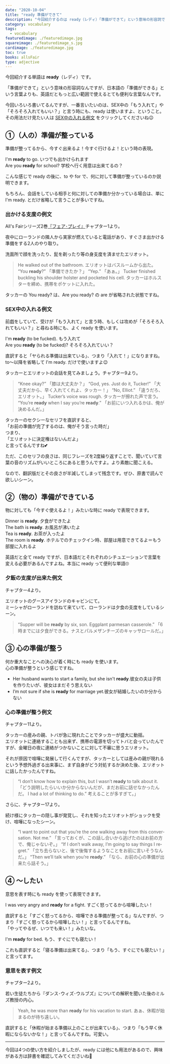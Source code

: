 ```yaml
---
date: "2020-10-04"
title: "ready 準備ができて"
description: "今回紹介するのは ready（レディ）「準備ができて」という意味の形容詞です。例文は、All's Fairシリーズ2巻『フェア･プレイ』より"
category: vocabulary
tags:
  - vocabulary
featuredimage: ./featuredimage.jpg
squareimage: ./featuredimage_s.jpg
cardimage: ./featuredimage.jpg
toc: true
books: allsFair
type: adjective
---
```



今回紹介する単語は __ready__（レディ）です。

「準備ができて」という意味の形容詞なんですが、日本語の「準備ができる」という言葉よりも、英語だともっと広い範囲で使えるとても便利な言葉なんです。

今回いろいろ書いてるんですが、一番言いたいのは、SEX中の「もう入れて」や「そろそろ入れてもいい？」と言う時にも、ready は使いますよ、ということ。  
その用法だけ見たい人は [SEX中の入れる例文](#sex中の入れる例文) をクリックしてくださいね😉

## ①（人の）準備が整っている

準備が整ってるから、今すぐ出来るよ！今すぐ行けるよ！という時の表現。

<div class="example">
  I'm <strong>ready</strong> to go.
  <span>いつでも出かけられます</span>
</div>

<div class="example">
  Are you <strong>ready</strong> for school?
  <span>学校へ行く用意は出来てるの？</span>
</div>

こんな感じで ready の後に、to や for で、何に対して準備が整っているのか説明できます。

もちろん、会話をしている相手と何に対しての準備か分かっている場合は、単に I'm ready. とだけ省略して言うことが多いですね。

### 出かける支度の例文

All's Fairシリーズ2巻[『フェア･プレイ』](/mm-romance/fair-play/)チャプター1より。

夜中にローランドの隣人から実家が燃えていると電話があり、すぐさま出かける準備をする2人のやり取り。

洗面所で顔を洗ったり、髭を剃ったり等の身支度を済ませたエリオット。

<Blockquote book srcBook="fairPlay" lang="en" chapter="1">
He walked out of the bathroom.
<span>エリオットはバスルームから出た。</span>
“You <strong>ready</strong>?”
<span>「準備できたか？」</span>
“Yep.”
<span>「あぁ。」</span>
Tucker finished buckling his shoulder holster and pocketed his cell.
<span>タッカーはホルスターを締め、携帯をポケットに入れた。</span>
</Blockquote>

タッカーの You ready? は、Are you ready? の are が省略された状態ですね。

### SEX中の入れる例文

前戯をしていて、受けが「もう入れて」と言う時、もしくは攻めが「そろそろ入れてもいい？」と尋ねる時にも、よく ready を使います。

<div class="example">
  I'm <strong>ready</strong> (to be fucked).
  <span>もう入れて</span>
</div>

<div class="example">
  Are you <strong>ready</strong> (to be fucked)?
  <span>そろそろ入れていい？</span>
</div>

直訳すると「ヤられる準備は出来ている」、つまり「入れて！」になりますね。  
to〜以降を省略して I'm ready. だけで使いますよ😉

タッカーとエリオットの会話を見てみましょう。チャプター9より。

<Blockquote book srcBook="fairPlay" lang="en" chapter="9">
“Knee okay?”
<span>「膝は大丈夫か？」</span>
“God, yes. Just do it, Tucker!”
<span>「大丈夫だから、早く入れてくれよ、タッカー！」</span>
“No, Elliot.”
<span>「違うだろ、エリオット。」</span>
Tucker’s voice was rough.
<span>タッカーが擦れた声で言う。</span>
“You’re <strong>ready</strong> when I say you’re <strong>ready</strong>.”
<span>「お前にいつ入れるかは、俺が決めるんだ。」</span>
</Blockquote>

タッカーのセクシーなセリフを直訳すると、  
「お前の準備が完了するのは、俺がそう言った時だ」  
つまり、  
「エリオットに決定権はないんだよ」  
と言ってるんですね💕

ただ、このセリフの良さは、同じフレーズを2度繰り返すことで、聞いていて言葉の音のリズムがいいところにあると思うんですよ。より素敵に聞こえる。

なので、翻訳版だとその良さが半減してしまって残念です。ぜひ、原書で読んで欲しいシーン。

## ②（物の）準備ができている

物に対しても「今すぐ使えるよ！」みたいな時に ready で表現できます。

<div class="example">
  Dinner is <strong>ready</strong>.
  <span>夕食ができたよ</span>
</div>

<div class="example">
  The bath is <strong>ready</strong>.
  <span>お風呂が沸いたよ</span>
</div>

<div class="example">
  Tea is <strong>ready</strong>.
  <span>お茶が入ったよ</span>
</div>

<div class="example">
  The room is <strong>ready</strong>.
  <span>ホテルでのチェックイン時、部屋は用意できてるよ＝もう部屋に入れるよ</span>
</div>

英語だと全て ready ですが、日本語だとそれぞれのシチュエーションで言葉を変える必要があるんですよね。本当に ready って便利な単語🙄

### 夕飯の支度が出来た例文

チャプター4より。

エリオットのグースアイランドのキャビンにて。  
ミーシャがローランドを訪ねて来ていて、ローランドは夕食の支度をしているシーン。

<Blockquote book srcBook="fairPlay" lang="en" chapter="4">
“Supper will be <strong>ready</strong> by six, son. Eggplant parmesan casserole.”
<span>「6時までには夕食ができる。ナスとパルメザンチーズのキャッサロールだ。」</span>
</Blockquote>

## ③ 心の準備が整う

何か重大なことへの決心が着く時にも ready を使います。  
心の準備が整うという感じですね。

- Her husband wants to start a family, but she isn't <strong>ready</strong>.<span>彼女の夫は子供を作りたいが、彼女はまだそう思えない</span>
- I’m not sure if she is <strong>ready</strong> for marriage yet.<span>彼女が結婚したいのか分からない</span>

### 心の準備が整う例文

チャプター11より。

タッカーの産みの親、トバが急に現れたことでタッカーが盛大に動揺。  
エリオットに連絡することも出来ず、携帯の電源を切ってトバと会っていたんですが、金曜日の夜に連絡がつかないことに対して不審に思うエリオット。

それが原因で喧嘩に発展して行くんですが、タッカーとしては産みの親が現れるという予想外過ぎる出来事に、まず自身がどう対処するか決めた後、エリオットに話したかったんですね。

<Blockquote book srcBook="fairPlay" lang="en" chapter="11">
“I don’t know how to explain this, but I wasn’t <strong>ready</strong> to talk about it.
<span>「どう説明したらいいか分からないんだが、まだお前に話せなかったんだ。</span>
I had a lot of thinking to do.”
<span>考えることが多すぎて。」</span>
</Blockquote>

さらに、チャプター17より。

続け様にタッカーの隠し事が発覚し、それを知ったエリオットがショックを受け、喧嘩になったシーン。

<Blockquote book srcBook="fairPlay" lang="en" chapter="17">
“I want to point out that you’re the one walking away from this conversation. Not me.”
<span>「言っておくが、この話し合いから逃げたのはお前の方で、俺じゃないぞ。」</span>
“If I don’t walk away, I’m going to say things I regret.”
<span>「立ち去らないと、後で後悔するようなことをお前に言いそうなんだ。」</span>
“Then we’ll talk when you’re <strong>ready</strong>.”
<span>「なら、お前の心の準備が出来たら話そう。」</span>
</Blockquote>

## ④ 〜したい

意思を表す時にも ready を使って表現できます。

<div class="example">
  I was very angry and <strong>ready</strong> for a fight.
  <span>すごく怒ってるから喧嘩したい！</span>
</div>

直訳すると「すごく怒ってるから、喧嘩できる準備が整ってる」なんですが、つまり「すごく怒ってるから喧嘩したい！」と言ってるんですね。  
「やってやるぜ、いつでも来い！」みたいな。

<div class="example">
  I'm <strong>ready</strong> for bed.
  <span>もう、すぐにでも寝たい！</span>
</div>

これも直訳すると「寝る準備は出来てる」、つまり「もう、すぐにでも寝たい！」と言ってます。

### 意思を表す例文

チャプター2より。

若い生徒たちから『ダンス･ウィズ･ウルブズ』についての解釈を聞いた後のミルズ教授の内心。

<Blockquote book srcBook="fairPlay" lang="en" chapter="2">
Yeah, he was more than <strong>ready</strong> for his vacation to start.
<span>あぁ、休暇が始まるのが待ち遠しい。</span>
</Blockquote>

直訳すると「休暇が始まる準備以上のことが出来ている」、つまり「もう早く休暇にならないかな！」と言ってるんですね。可愛い。

---

今回は4つの使い方を紹介しましたが、ready には他にも用法があるので、興味がある方は辞書を確認してみてくださいね👋

<VocabularyFooter book="fairPlay" />
